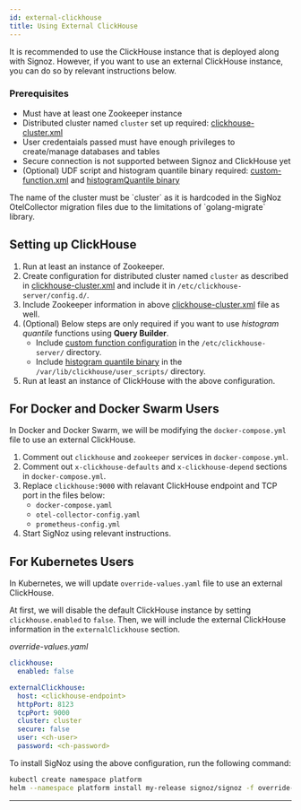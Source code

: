 ```yaml
---
id: external-clickhouse
title: Using External ClickHouse
---
```


<SigNozCloud />

It is recommended to use the ClickHouse instance that is deployed along with Signoz.
However, if you want to use an external ClickHouse instance, you can do so by relevant
instructions below.

### Prerequisites

- Must have at least one Zookeeper instance
- Distributed cluster named `cluster` set up required: [clickhouse-cluster.xml][3]
- User credentaials passed must have enough privileges to create/manage databases and tables
- Secure connection is not supported between Signoz and ClickHouse yet
- (Optional) UDF script and histogram quantile binary required: [custom-function.xml][1]
and [histogramQuantile binary][2]

<Admonition type="info">
The name of the cluster must be `cluster` as it is hardcoded in the SigNoz OtelCollector
migration files due to the limitations of `golang-migrate` library.
</Admonition>

## Setting up ClickHouse

1. Run at least an instance of Zookeeper.
2. Create configuration for distributed cluster named `cluster` as described in
    [clickhouse-cluster.xml][3] and include it in `/etc/clickhouse-server/config.d/`.
3. Include Zookeeper information in above [clickhouse-cluster.xml][3] file as well.
4. (Optional) Below steps are only required if you want to use _histogram quantile_ 
    functions using **Query Builder**.
    - Include [custom function configuration][1] in the `/etc/clickhouse-server/` directory.
    - Include [histogram quantile binary][2] in the `/var/lib/clickhouse/user_scripts/` directory.
5. Run at least an instance of ClickHouse with the above configuration.

## For Docker and Docker Swarm Users

In Docker and Docker Swarm, we will be modifying the `docker-compose.yml` file to use an
external ClickHouse.

1. Comment out `clickhouse` and `zookeeper` services in `docker-compose.yml`.
2. Comment out `x-clickhouse-defaults` and `x-clickhouse-depend` sections
    in `docker-compose.yml`.
3. Replace `clickhouse:9000` with relavant ClickHouse endpoint and TCP port in the files below:
    - `docker-compose.yaml`
    - `otel-collector-config.yaml`
    - `prometheus-config.yml`
4. Start SigNoz using relevant instructions.

## For Kubernetes Users

In Kubernetes, we will update `override-values.yaml` file to use an external ClickHouse.

At first, we will disable the default ClickHouse instance by setting `clickhouse.enabled` to `false`.
Then, we will include the external ClickHouse information in the `externalClickhouse` section.

_override-values.yaml_

```yaml
clickhouse:
  enabled: false

externalClickhouse:
  host: <clickhouse-endpoint>
  httpPort: 8123
  tcpPort: 9000
  cluster: cluster
  secure: false
  user: <ch-user>
  password: <ch-password>
```

To install SigNoz using the above configuration, run the following command:

```bash
kubectl create namespace platform
helm --namespace platform install my-release signoz/signoz -f override-values.yaml
```

---

[1]: https://github.com/SigNoz/signoz/blob/develop/deploy/docker/clickhouse-setup/custom-function.xml
[2]: https://github.com/SigNoz/signoz/blob/develop/deploy/docker/clickhouse-setup/user_scripts/histogramQuantile
[3]: https://github.com/SigNoz/signoz/blob/develop/deploy/docker/clickhouse-setup/clickhouse-cluster.xml
